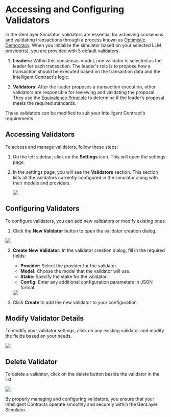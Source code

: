 # Accessing and Configuring Validators

In the GenLayer Simulator, validators are essential for achieving consensus and validating transactions through a process known as [Optimistic Democracy](/concept/optimistic-democracy). When you initialize the simulator based on your selected LLM provider(s), you are provided with 5 default validators.

1. **Leaders:** Within this consensus model, one validator is selected as the leader for each transaction. The leader's role is to propose how a transaction should be executed based on the transaction data and the Intelligent Contract's logic.

2. **Validators:** After the leader proposes a transaction execution, other validators are responsible for reviewing and validating the proposal. They use the [Equivalence Principle](/concept/optimistic-democracy/equivalence-principle) to determine if the leader’s proposal meets the required standards.

These validators can be modified to suit your Intelligent Contract's requirements.

## Accessing Validators

To access and manage validators, follow these steps:

1. On the left sidebar, click on the **Settings** icon. This will open the settings page.

2. In the settings page, you will see the **Validators** section. This section lists all the validators currently configured in the simulator along with their models and providers.


   <Image src="/validators-config.png" width={700} height={700} />

## Configuring Validators

To configure validators, you can add new validators or modify existing ones.

1. Click the **New Validator** button to open the validator creation dialog.

<Image src="/validators-config-new.png" width={700} height={700} />

2. **Create New Validator:**
   In the validator creation dialog, fill in the required fields:

   - **Provider:** Select the provider for the validator.
   - **Model:** Choose the model that the validator will use.
   - **Stake:** Specify the stake for the validator.
   - **Config:** Enter any additional configuration parameters in JSON format.

   <Image src="/create-new-validators.png" width={700} height={700} />

3. Click **Create** to add the new validator to your configuration.

## Modify Validator Details

To modify your validator settings, click on any existing validator and modify the fields based on your needs.

<Image src="/modify-validators.png" width={700} height={700} />

## Delete Validator

To delete a validator, click on the delete button beside the validator in the list.

<Image src="/validators-config-delete.png" width={700} height={700} />

By properly managing and configuring validators, you ensure that your Intelligent Contracts operate smoothly and securely within the GenLayer Simulator.
